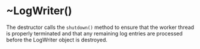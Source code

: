 # ~LogWriter()

The destructor calls the `shutdown()` method to ensure that the worker thread is
properly terminated and that any remaining log entries are processed before the
LogWriter object is destroyed.

